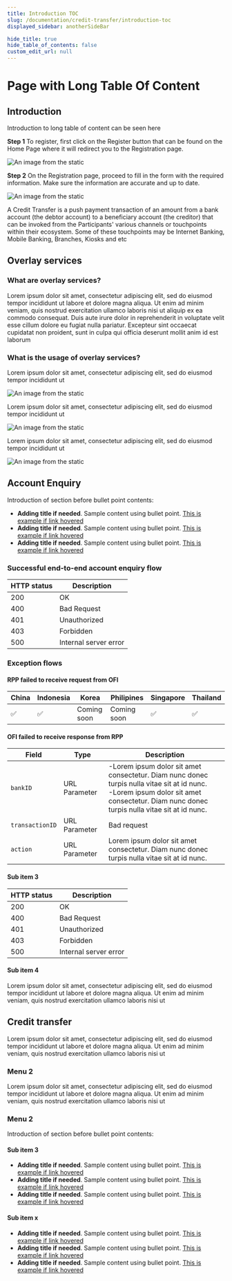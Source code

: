 ```yaml
---
title: Introduction TOC 
slug: /documentation/credit-transfer/introduction-toc
displayed_sidebar: anotherSideBar

hide_title: true
hide_table_of_contents: false
custom_edit_url: null
---
```


<Breadcrumbs/>

# Page with Long Table Of Content

## Introduction

Introduction to long table of content can be seen here

**Step 1** To register, first click on the Register button that can be found on the Home Page where it will redirect you to the Registration page.

![An image from the static](/img/example-image.png)

**Step 2** On the Registration page, proceed to fill in the form with the required information. Make sure the information are accurate and up to date.


<div className="img-50-for-desktop">

  ![An image from the static](/img/example-image.png)

</div>

A Credit Transfer is a push payment transaction of an amount from a bank account (the debtor account) to a beneficiary account (the creditor) that can be invoked from the Participants' various channels or touchpoints within their ecosystem. Some of these touchpoints may be Internet Banking, Mobile Banking, Branches, Kiosks and etc

## Overlay services

### What are overlay services?

Lorem ipsum dolor sit amet, consectetur adipiscing elit, sed do eiusmod tempor incididunt ut labore et dolore magna aliqua. Ut enim ad minim veniam, quis nostrud exercitation ullamco laboris nisi ut aliquip ex ea commodo consequat. Duis aute irure dolor in reprehenderit in voluptate velit esse cillum dolore eu fugiat nulla pariatur. Excepteur sint occaecat cupidatat non proident, sunt in culpa qui officia deserunt mollit anim id est laborum

### What is the usage of overlay services?

Lorem ipsum dolor sit amet, consectetur adipiscing elit, sed do eiusmod tempor incididunt ut

<div className="img-50-for-desktop">

  ![An image from the static](/img/example-image.png)

</div>

Lorem ipsum dolor sit amet, consectetur adipiscing elit, sed do eiusmod tempor incididunt ut

<div className="img-50-for-desktop">

  ![An image from the static](/img/example-image.png)

</div>

Lorem ipsum dolor sit amet, consectetur adipiscing elit, sed do eiusmod tempor incididunt ut

<div className="img-50-for-desktop">

  ![An image from the static](/img/example-image.png)

</div>

## Account Enquiry

Introduction of section before bullet point contents:

- **Adding title if needed**. Sample content using bullet point. <a href="/documentation/fi-server" className="t14sm-t16lg blue-link bold">This is example if link hovered</a>  
- **Adding title if needed**. Sample content using bullet point. <a href="/documentation/fi-server" className="t14sm-t16lg blue-link bold">This is example if link hovered</a>  
- **Adding title if needed**. Sample content using bullet point. <a href="/documentation/fi-server" className="t14sm-t16lg blue-link bold">This is example if link hovered</a> 

### Successful end-to-end account enquiry flow

<div className= "table__wrapper">

| HTTP status   | Description                  |
| ---- | ------------------------------------- |
| 200  | OK                                    |
| 400  | Bad Request                           |
| 401  | Unauthorized                          |
| 403  | Forbidden                             |
| 500  | Internal server error                 |

</div>

### Exception flows

#### RPP failed to receive request from OFI

<div className="table__wrapper">

| China | Indonesia |    Korea    | Philipines  | Singapore | Thailand |
| ----- | --------- | ----------- | ----------- | --------- | -------- |
|   ✅  |    ✅    | Coming soon | Coming soon |     ✅    |    ✅   |

</div>

#### OFI failed to receive response from RPP

<div className= "table__wrapper table__long-text">

| Field          | Type           | Description                 |
| -------        | -------------- | --------------------------- |
| `bankID`       | URL Parameter  | -Lorem ipsum dolor sit amet consectetur. Diam nunc donec turpis nulla vitae sit at id nunc.<br/>-Lorem ipsum dolor sit amet consectetur. Diam nunc donec turpis nulla vitae sit at id nunc. |
| `transactionID`| URL Parameter  | Bad request                 |
| `action`       | URL Parameter  | Lorem ipsum dolor sit amet consectetur. Diam nunc donec turpis nulla vitae sit at id nunc. |

</div>

#### Sub item 3

<div className= "table__wrapper">

| HTTP status   | Description                  |
| ---- | ------------------------------------- |
| 200  | OK                                    |
| 400  | Bad Request                           |
| 401  | Unauthorized                          |
| 403  | Forbidden                             |
| 500  | Internal server error                 |

</div>

#### Sub item 4

Lorem ipsum dolor sit amet, consectetur adipiscing elit, sed do eiusmod tempor incididunt ut labore et dolore magna aliqua. Ut enim ad minim veniam, quis nostrud exercitation ullamco laboris nisi ut

## Credit transfer

Lorem ipsum dolor sit amet, consectetur adipiscing elit, sed do eiusmod tempor incididunt ut labore et dolore magna aliqua. Ut enim ad minim veniam, quis nostrud exercitation ullamco laboris nisi ut

### Menu 2

Lorem ipsum dolor sit amet, consectetur adipiscing elit, sed do eiusmod tempor incididunt ut labore et dolore magna aliqua. Ut enim ad minim veniam, quis nostrud exercitation ullamco laboris nisi ut

### Menu 2

Introduction of section before bullet point contents:

#### Sub item 3

- **Adding title if needed**. Sample content using bullet point. <a href="/documentation/fi-server" className="t14sm-t16lg blue-link bold">This is example if link hovered</a>  
- **Adding title if needed**. Sample content using bullet point. <a href="/documentation/fi-server" className="t14sm-t16lg blue-link bold">This is example if link hovered</a>  
- **Adding title if needed**. Sample content using bullet point. <a href="/documentation/fi-server" className="t14sm-t16lg blue-link bold">This is example if link hovered</a>

#### Sub item x

- **Adding title if needed**. Sample content using bullet point. <a href="/documentation/fi-server" className="t14sm-t16lg blue-link bold">This is example if link hovered</a>  
- **Adding title if needed**. Sample content using bullet point. <a href="/documentation/fi-server" className="t14sm-t16lg blue-link bold">This is example if link hovered</a>  
- **Adding title if needed**. Sample content using bullet point. <a href="/documentation/fi-server" className="t14sm-t16lg blue-link bold">This is example if link hovered</a>